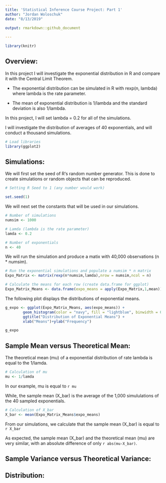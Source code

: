 ```yaml
---
title: 'Statistical Inference Course Project: Part 1'
author: "Jordan Woloschuk"
date: "8/13/2019"

output: rmarkdown::github_document
  
---
```


```r
library(knitr)
```

## Overview: 

In this project I will investigate the exponential distribution in R and
compare it with the Central Limit Theorem. 

* The exponential distribution can be simulated in R with rexp(n, lambda) where
lambda is the rate parameter. 

* The mean of exponential distribution is 1/lambda and the standard deviation is
also 1/lambda.

In this project, I will set lambda = 0.2 for all of the simulations.

I will investigate the distribution of averages of 40 exponentials, and will 
conduct a thousand simulations.

```r
# Load libraries
library(ggplot2)
```

## Simulations:

We will first set the seed of R‘s random number generator. This is done to 
create simulations or random objects that can be reproduced.

```r
# Setting R Seed to 1 (any number would work)

set.seed(1)

```

We will next set the constants that will be used in our simulations.


```r

# Number of simulations
numsim <- 1000

# Lamda (lambda is the rate parameter)
lamda <- 0.2

# Number of exponentials
n <- 40

```


We will run the simulation and produce a matix with 40,000 observations 
(n * numsim).

```r
# Run the exponential simulations and populate a numsim * n matrix
Expo_Matrix <- matrix(rexp(n*numsim,lamda),nrow = numsim,ncol = n)

# Calculate the means for each row (create data.frame for ggplot)
Expo_Matrix_Means <- data.frame(expo_means = apply(Expo_Matrix,1,mean))


```

The following plot displays the distributions of exponential means.

```r

g_expo <- ggplot(Expo_Matrix_Means, aes(expo_means)) + 
        geom_histogram(color = "navy", fill = "lightblue", binwidth = 0.25) +
        ggtitle("Distribution of Exponential Means") + 
        xlab("Means")+ylab("Frequency")

g_expo

```


## Sample Mean versus Theoretical Mean: 

The theoretical mean (mu) of a exponential distribution of rate lambda is equal
to the 1/lamda.

```r

# Calculation of mu
mu <- 1/lamda

```

In our example, mu is equal to `r mu`

While, the sample mean (X_bar) is the average of the 1,000 simululations of the 40 sampled exponentials.

```r

# Calculation of X_bar
X_bar <- mean(Expo_Matrix_Means$expo_means)

```

From our simulations, we calculate that the sample mean (X_bar) is equal to `r X_bar`

As expected, the sample mean (X_bar) and the theoretical mean (mu) are very
similar, with an absolute difference of only `r abs(mu-X_bar)`.


## Sample Variance versus Theoretical Variance:

## Distribution:
